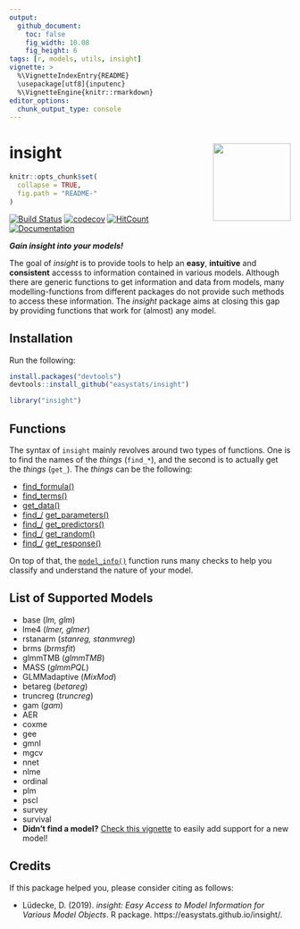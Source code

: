 ```yaml
---
output: 
  github_document:
    toc: false
    fig_width: 10.08
    fig_height: 6
tags: [r, models, utils, insight]
vignette: >
  %\VignetteIndexEntry{README}
  \usepackage[utf8]{inputenc}
  %\VignetteEngine{knitr::rmarkdown}
editor_options: 
  chunk_output_type: console
---
```


# insight <img src='man/figures/logo.png' align="right" height="139" />

```r
knitr::opts_chunk$set(
  collapse = TRUE,
  fig.path = "README-"
)
```


[![Build Status](https://travis-ci.org/easystats/insight.svg?branch=master)](https://travis-ci.org/easystats/insight)
[![codecov](https://codecov.io/gh/easystats/insight/branch/master/graph/badge.svg)](https://codecov.io/gh/easystats/insight)
[![HitCount](http://hits.dwyl.io/easystats/insight.svg)](http://hits.dwyl.io/easystats/insight) [![Documentation](https://img.shields.io/badge/documentation-insight-orange.svg?colorB=E91E63)](https://easystats.github.io/insight/)


***Gain insight into your models!***

The goal of *insight* is to provide tools to help an **easy**, **intuitive** and **consistent** accesss to information contained in various models. Although there are generic functions to get information and data from models, many modelling-functions from different packages do not provide such methods to access these information. The *insight* package aims at closing this gap by providing functions that work for (almost) any model.
  

## Installation

Run the following:

```r
install.packages("devtools")
devtools::install_github("easystats/insight")
```
```r
library("insight")
```


## Functions


The syntax of `insight` mainly revolves around two types of functions. One is to find the names of the *things* (`find_*`), and the second is to actually get the *things* (`get_`). The *things* can be the following:

- [find_formula()](https://easystats.github.io/insight/reference/find_formula.html)
- [find_terms()](https://easystats.github.io/insight/reference/find_terms.html)
- [get_data()](https://easystats.github.io/insight/reference/get_data.html)
- [find_/](https://easystats.github.io/insight/reference/find_parameters.html) [get_parameters()](https://easystats.github.io/insight/reference/get_parameters.html)
- [find_/](https://easystats.github.io/insight/reference/find_predictors.html) [get_predictors()](https://easystats.github.io/insight/reference/get_predictors.html)
- [find_/](https://easystats.github.io/insight/reference/find_random.html) [get_random()](https://easystats.github.io/insight/reference/get_random.html)
- [find_/](https://easystats.github.io/insight/reference/find_response.html) [get_response()](https://easystats.github.io/insight/reference/get_response.html)

On top of that, the [`model_info()`](https://easystats.github.io/insight/reference/model_info.html) function runs many checks to help you classify and understand the nature of your model.


## List of Supported Models

- base (*lm, glm*)
- lme4 (*lmer, glmer*)
- rstanarm (*stanreg, stanmvreg*)
- brms (*brmsfit*)
- glmmTMB (*glmmTMB*)
- MASS (*glmmPQL*)
- GLMMadaptive (*MixMod*)
- betareg (*betareg*)
- truncreg (*truncreg*)
- gam (*gam*)
- AER
- coxme
- gee
- gmnl
- mgcv
- nnet
- nlme
- ordinal
- plm
- pscl
- survey
- survival
- **Didn't find a model?** [Check this vignette](https://easystats.github.io/insight/articles/support_new_models.html) to easily add support for a new model!




## Credits

If this package helped you, please consider citing as follows:

- Lüdecke, D. (2019). *insight: Easy Access to Model Information for Various Model Objects*. R  package. https://easystats.github.io/insight/.

